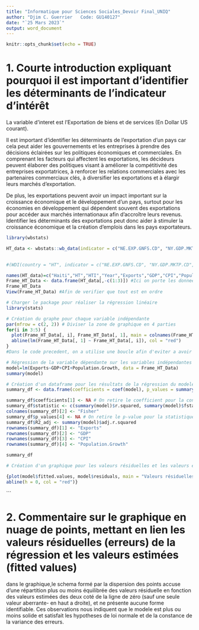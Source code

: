 ---
title: "Informatique pour Sciences Sociales_Devoir Final_UNIQ"
author: "Djim C. Guerrier   Code: GU140127"
date: "`25 Mars 2023`"
output: word_document
---

```{r setup, include=FALSE}
knitr::opts_chunk$set(echo = TRUE)
```
# 1. Courte introduction expliquant pourquoi il est important d'identifier les déterminants de l'indicateur d'intérêt

La variable d'interet est l'Exportation de biens et de services (En Dollar US courant).

Il est important d'identifier les déterminants de l'exportation d'un pays car cela peut aider les gouvernements et les entreprises à prendre des décisions éclairées sur les politiques économiques et commerciales. En comprenant les facteurs qui affectent les exportations, les décideurs peuvent élaborer des politiques visant à améliorer la compétitivité des entreprises exportatrices, à renforcer les relations commerciales avec les partenaires commerciaux clés, à diversifier les exportations et à élargir leurs marchés d'exportation.

De plus, les exportations peuvent avoir un impact important sur la croissance économique et le développement d'un pays, surtout pour les économies en développement qui dépendent souvent des exportations pour accéder aux marchés internationaux afin d'accroître leurs revenus. Identifier les déterminants des exportations peut donc aider à stimuler la croissance économique et la création d'emplois dans les pays exportateurs.

```{r}
library(wbstats)
```

```{r}
HT_data <- wbstats::wb_data(indicator = c("NE.EXP.GNFS.CD", "NY.GDP.MKTP.CD", "FP.CPI.TOTL.ZG", "SP.POP.GROW"),country = "Haiti", start = 1988, end = 2022)
  

#(WDI(country = "HT", indicator = c("NE.EXP.GNFS.CD", "NY.GDP.MKTP.CD", "FP.CPI.TOTL.ZG", "SP.POP.GROW"), start = 1988, end = 2022))

names(HT_data)=c("Haiti","HT","HTI","Year","Exports","GDP","CPI","Population.Growth")
Frame_HT_Data <- data.frame(HT_data[,-c(1:3)]) #Ici on porte les donnees des variables dans un dataframe puis on enleve les 3 premieres colonnes puisqu'elles contiennent des informations non-importantes
Frame_HT_Data
View(Frame_HT_Data) #Afin de verifier que tout est en ordre
```
```{r}
# Charger le package pour réaliser la régression linéaire
library(stats)
```
```{r}
# Création du graphe pour chaque variable indépendante
par(mfrow = c(2, 2)) # Diviser la zone de graphique en 4 parties
for(i in 3:5) {
  plot(Frame_HT_Data[, i], Frame_HT_Data[, 1], main = colnames(Frame_HT_Data)[i], xlab = colnames(Frame_HT_Data)[i], ylab = "Exports")
  abline(lm(Frame_HT_Data[, 1] ~ Frame_HT_Data[, i]), col = "red")
}  
#Dans le code precedent, on a utilise une boucle afin d'eviter a avoir a ecrire la meme ligne pour chaque variable individuellement
```
```{r}
# Régression de la variable dépendante sur les variables indépendantes
model=lm(Exports~GDP+CPI+Population.Growth, data = Frame_HT_Data)
summary(model)
```
```{r}
# Création d'un dataframe pour les résultats de la régression du modele
summary_df <- data.frame(coefficients = coef(model), p_values = summary(model)$coefficients[, 4])

summary_df$coefficients[1] <- NA # On retire le coefficient pour la constante
summary_df$statistic <- c(summary(model)$r.squared, summary(model)$fstatistic[1])
colnames(summary_df)[2] <- "Fisher"
summary_df$p_values[4] <- NA # On retire le p-value pour la statistique de Fisher
summary_df$R2_adj <- summary(model)$adj.r.squared
rownames(summary_df)[1] <- "Exports"
rownames(summary_df)[2] <- "GDP"
rownames(summary_df)[3] <- "CPI"
rownames(summary_df)[4] <- "Population.Growth"

summary_df
```
```{r}
# Création d'un graphique pour les valeurs résiduelles et les valeurs estimées

{plot(model$fitted.values, model$residuals, main = "Valeurs résiduelles et estimées", xlab = "Valeurs estimées", ylab = "Valeurs résiduelles")
abline(h = 0, col = "red")}
```


```

# 2. Commentaire sur le graphique en nuage de points, mettant en lien les valeurs résiduelles (erreurs) de la régression et les valeurs estimées (fitted values)

dans le graphique,le schema formé par la dispersion des points accuse d'une répartition plus ou moins équilibrée des valeurs résiduelle en fonction des valeurs estimées des deux coté de la ligne de zéro (sauf une seule valeur aberrante- en haut a droite), et ne présente aucune forme identifiable. Ces observations nous indiquent que le modele est plus ou moins solide et satisfait les hypotheses de loi normale et de la constance de la variance des erreurs.

